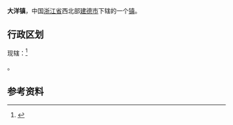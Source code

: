 {{Refimprove|time=2022-01-30T03:39:32+00:00}}
{{中国乡级行政区|33/01/82/107/000}}
'''大洋镇'''，中国[[浙江省|浙江省]]西北部[[建德市|建德市]]下辖的一个[[镇|镇]]。

==行政区划==
现辖：<ref>{{PRC admin/ref sgc|33/01/82/107/000}}</ref>

{{PRC admin/children|33/01/82/107/000}}。

==参考资料==
{{reflist}}

{{PRC admin/navcat|33/01/82/107/000}}